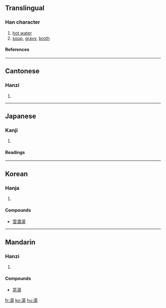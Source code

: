{{see|汤}}

==Translingual==
===Han character===
{{Han char|rn=85|rad=水|as=09|sn=12|four=3612<sub>7</sub>|canj=水日一竹 (EAMH)}}
# [[hot water]]
# [[soup]], [[gravy]], [[broth]]
====References====
{{Han ref|kx=0638.160|dkj=17874|dj=1045.080|hdz=31674.030|uh=6E6F|ud=28271|bh=B4F6|bd=46326}}
----
==Cantonese==
===Hanzi===
{{yue-hanzi|jyut=|y=tong1}}
# {{defn|Cantonese}}
----
== Japanese ==
===Kanji===
{{ja-kanji|grade=3|rs=水09}}
# {{defn|Japanese}} 
====Readings====
{{ja-readings|on=[[とう]] (tō), [[しょう]] (shō)|kun=[[ゆ]] (yu)}}
----
==Korean==
===Hanja===
{{ko-hanja|hangeul=[[탕]], [[상]]|eumhun=|rv=tang, sang|mr=t'ang, sang|y=thang, sang}}
# {{defn|Korean}}

====Compounds====
*[[雪濃湯]]
----
==Mandarin==
===Hanzi===
{{cmn-hanzi|sim=汤|pin=[[shāng]] ([[shang1]]), [[tāng]] ([[tang1]]), [[tàng]] ([[tang4]]), [[yáng]] ([[yang2]])|wg=shang<sup>1</sup>, t'ang<sup>1</sup>, t'ang<sup>4</sup>, yang<sup>2</sup>}}
# {{defn|Mandarin}}

====Compounds====
*[[茶湯]]

[[fr:湯]]
[[ko:湯]]
[[hu:湯]]